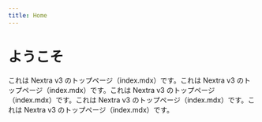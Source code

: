```yaml
---
title: Home
---
```


# ようこそ

これは Nextra v3 のトップページ（index.mdx）です。これは Nextra v3 のトップページ（index.mdx）です。これは Nextra v3 のトップページ（index.mdx）です。これは Nextra v3 のトップページ（index.mdx）です。これは Nextra v3 のトップページ（index.mdx）です。